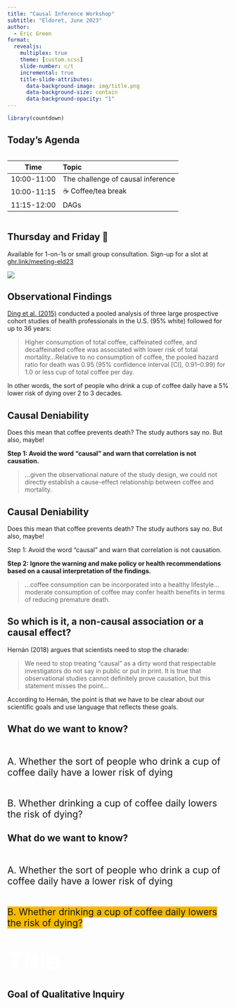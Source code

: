 ```yaml
---
title: "Causal Inference Workshop"
subtitle: "Eldoret, June 2023"
author:
  - Eric Green
format: 
  revealjs:
    multiplex: true
    theme: [custom.scss]
    slide-number: c/t
    incremental: true
    title-slide-attributes:
      data-background-image: img/title.png
      data-background-size: contain
      data-background-opacity: "1"
---
```


```r
library(countdown)
```

##  {background-image="img/FallMini2022-11.jpg"}

## Today's Agenda

::: columns
::: {.column width="90%"}
| Time        | Topic                             |
|-------------|:----------------------------------|
| 10:00-11:00 | The challenge of causal inference |
| 10:00-11:15 | ☕️ Coffee/tea break               |
| 11:15-12:00 | DAGs                              |

:::
:::


## Thursday and Friday 🤝

Available for 1-on-1s or small group consultation. Sign-up for a slot at [ghr.link/meeting-eld23](https://ghr.link/meeting-eld23)

![](img/QR_meeting.png)

##  {background-image="img/coffee.png"}

## Observational Findings

[Ding et al. (2015)](https://www.ahajournals.org/doi/10.1161/CIRCULATIONAHA.115.017341) conducted a pooled analysis of three large prospective cohort studies of health professionals in the U.S. (95% white) followed for up to 36 years:

> Higher consumption of total coffee, caffeinated coffee, and decaffeinated coffee was associated with lower risk of total mortality…Relative to no consumption of coffee, the pooled hazard ratio for death was 0.95 (95% confidence interval [CI], 0.91–0.99) for 1.0 or less cup of total coffee per day.

In other words, the sort of people who drink a cup of coffee daily have a 5% lower risk of dying over 2 to 3 decades. 

## Causal Deniability

Does this mean that coffee prevents death? The study authors say no. But also, maybe!

**Step 1: Avoid the word “causal” and warn that correlation is not causation.**

> …given the observational nature of the study design, we could not directly establish a cause-effect relationship between coffee and mortality.

## Causal Deniability

Does this mean that coffee prevents death? The study authors say no. But also, maybe!

Step 1: Avoid the word “causal” and warn that correlation is not causation.

**Step 2: Ignore the warning and make policy or health recommendations based on a causal interpretation of the findings.**

> …coffee consumption can be incorporated into a healthy lifestyle…moderate consumption of coffee may confer health benefits in terms of reducing premature death.

## So which is it, a non-causal association or a causal effect? 

Hernán (2018) argues that scientists need to stop the charade:

> We need to stop treating "causal" as a dirty word that respectable investigators do not say in public or put in print. It is true that observational studies cannot definitely prove causation, but this statement misses the point…

According to Hernán, the point is that we have to be clear about our scientific goals and use language that reflects these goals. 

## What do we want to know?
<br>

[A. Whether the sort of people who drink a cup of coffee daily have a lower risk of dying]{style="font-size:150%;"}

<br>

[B. Whether drinking a cup of coffee daily lowers the risk of dying?]{style="font-size:150%;"}

## What do we want to know?
<br>

[A. Whether the sort of people who drink a cup of coffee daily have a lower risk of dying]{style="font-size:150%;"}

<br>

[B. Whether drinking a cup of coffee daily lowers the risk of dying?]{style="font-size:150%; background-color:rgba(244, 186, 2);"}


# [Title]{style="color:white; font-size:200%;"} {background="linear-gradient(0deg, #00529b, #1f9ac9)"}

## Goal of Qualitative Inquiry

